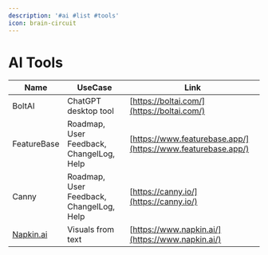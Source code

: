 ```yaml
---
description: '#ai #list #tools'
icon: brain-circuit
---
```


# AI Tools

| Name                                | UseCase                                  | Link                                                         |
| ----------------------------------- | ---------------------------------------- | ------------------------------------------------------------ |
| BoltAI                              | ChatGPT desktop tool                     | [https://boltai.com/](https://boltai.com/)                   |
| FeatureBase                         | Roadmap, User Feedback, ChangelLog, Help | [https://www.featurebase.app/](https://www.featurebase.app/) |
| Canny                               | Roadmap, User Feedback, ChangelLog, Help | [https://canny.io/](https://canny.io/)                       |
| [Napkin.ai](https://www.napkin.ai/) | Visuals from text                        | [https://www.napkin.ai/](https://www.napkin.ai/)             |
